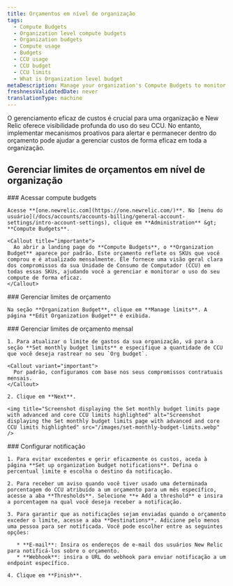 ```yaml
---
title: Orçamentos em nível de organização
tags:
  - Compute Budgets
  - Organization level compute budgets
  - Organization budgets
  - Compute usage
  - Budgets
  - CCU usage
  - CCU budget
  - CCU limits
  - What is Organization level budget
metaDescription: Manage your organization's Compute Budgets to monitor and alert on Compute Consumption Unit (CCU) usage.
freshnessValidatedDate: never
translationType: machine
---
```


O gerenciamento eficaz de custos é crucial para uma organização e New Relic oferece visibilidade profunda do uso do seu CCU. No entanto, implementar mecanismos proativos para alertar e permanecer dentro do orçamento pode ajudar a gerenciar custos de forma eficaz em toda a organização.

## Gerenciar limites de orçamentos em nível de organização

<Steps>
  <Step>
    ### Acessar compute budgets

    Acesse **[one.newrelic.com](https://one.newrelic.com/)**. No [menu do usuário](/docs/accounts/accounts-billing/general-account-settings/intro-account-settings), clique em **Administration** &gt; **Compute Budgets**.

    <Callout title="importante">
      Ao abrir a landing page do **Compute Budgets**, o **Organization Budget** aparece por padrão. Este orçamento reflete os SKUs que você comprou e é atualizado mensalmente. Ele fornece uma visão geral clara dos compromissos da sua Unidade de Consumo de Computador (CCU) em todas essas SKUs, ajudando você a gerenciar e monitorar o uso do seu compute de forma eficaz.
    </Callout>
  </Step>

  <Step>
    ### Gerenciar limites de orçamento

    Na seção **Organization Budget**, clique em **Manage limits**. A página **Edit Organization Budget** é exibida.
  </Step>

  <Step>
    ### Gerenciar limites de orçamento mensal

    1. Para atualizar o limite de gastos da sua organização, vá para a seção **Set monthly budget limits** e especifique a quantidade de CCU que você deseja rastrear no seu `Org budget`.

    <Callout variant="important">
      Por padrão, configuramos com base nos seus compromissos contratuais mensais.
    </Callout>

    2. Clique em **Next**.

    <img title="Screenshot displaying the Set monthly budget limits page with advanced and core CCU limits highlighted" alt="Screenshot displaying the Set monthly budget limits page with advanced and core CCU limits highlighted" src="/images/set-monthly-budget-limits.webp" />
  </Step>

  <Step>
    ### Configurar notificação

    1. Para evitar excedentes e gerir eficazmente os custos, aceda à página **Set up organization budget notifications**. Defina o percentual limite e escolha o destino da notificação.

    2. Para receber um aviso quando você tiver usado uma determinada porcentagem do CCU atribuído a um orçamento para um mês específico, acesse a aba **Thresholds**. Selecione **+ Add a threshold** e insira a porcentagem na qual você deseja receber a notificação.

    3. Para garantir que as notificações sejam enviadas quando o orçamento exceder o limite, acesse a aba **Destinations**. Adicione pelo menos uma pessoa para ser notificada. Você pode escolher entre as seguintes opções:

       * **E-mail**: Insira os endereços de e-mail dos usuários New Relic para notificá-los sobre o orçamento.
       * **Webhook**: insira o URL do webhook para enviar notificação a um endpoint específico.

    4. Clique em **Finish**.
  </Step>
</Steps>